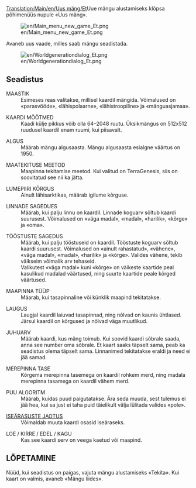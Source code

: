 [[Translation:Main/en/Uus mäng/Et]]{{en/Liides/Et}}Uue mängu alustamiseks klõpsa põhimenüüs nupule «Uus mäng».

[[File:en/Main menu new game Et.png]]

Avaneb uus vaade, milles saab mängu seadistada.

[[File:en/Worldgenerationdialog Et.png]]

== Seadistus ==
; MAASTIK
: Esimeses reas valitakse, millisel kaardil mängida. Võimalused on «parasvööde», «lähispolaarne», «lähistroopiline» ja «mänguasjamaa».

; KAARDI MÕÕTMED
: Kaadi külje pikkus võib olla 64–2048 ruutu. Üksikmängus on 512x512 ruudusel kaardil enam ruumi, kui piisavalt.

; ALGUS
: Määrab mängu algusaasta. Mängu algusaasta esialgne väärtus on 1950.

; MAATEKITUSE MEETOD
: Maapinna tekitamise meetod. Kui valitud on TerraGenesis, siis on soovitatud see nii ka jätta.

; LUMEPIIRI KÕRGUS
: Ainult lähisarktikas, määrab igilume kõrguse.

; LINNADE SAGEDUES
: Määrab, kui palju linnu on kaardil. Linnade koguarv sõltub kaardi suurusest. Võimalused on «väga madal», «madal», «harilik», «kõrge» ja «oma».

; TÖÖSTUSTE SAGEDUS
: Määrab, kui palju tööstuseid on kaardil. Tööstuste koguarv sõltub kaardi suurusest. Võimalused on «ainult rahastatud», «vähene», «väga madal», «madal», «harilik» ja «kõrge». Valides vähene, tekib väikseim võimalik arv tehaseid.
: Valikutest «väga madal» kuni «kõrge» on väikeste kaartide peal kasulikud madalad väärtused, ning suurte kaartide peale kõrged väärtused.

; MAAPINNA TÜÜP
: Mäarab, kui tasapinnaline või künklik maapind tekitatakse.

; LAUGUS
: Laugjal kaardil laiuvad tasapinnad, ning nõlvad on kaunis ühtlased. Järsul kaardil on kõrgused ja nõlvad väga muutlikud.

; JUHUARV
: Määrab kaardi, kus mäng toimub. Kui soovid kaardi sõbrale saada, anna see number oma sõbrale. Et kaart saaks täpselt sama, peab ka seadistus olema täpselt sama. Linnanimed tekitatakse eraldi ja need ei jää samad.

; MEREPINNA TASE
: Kõrgema merepinna tasemega on kaardil rohkem merd, ning madala merepinna tasamega on kaardil vähem merd.

; PUU ALGORITM
: Määrab, kuidas puud paigutatakse. Ära seda muuda, sest tulemus ei jää hea, kui sa just ei taha puid täielikult välja lülitada valides «pole».

; [[Main/en/Iseärasuste jaotus/Et|ISEÄRASUSTE JAOTUS]]
: Võimaldab muuta kaardi osasid iseäraseks.

; LOE / KIRRE / EDEL / KAGU
: Kas see kaardi serv on veega kaetud või maapind.

== LÕPETAMINE ==
Nüüd, kui seadistus on paigas, vajuta mängu alustamiseks «Tekita». Kui kaart on valmis, avaneb «Mängu liides».